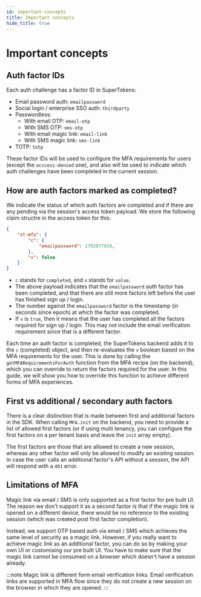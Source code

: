 ```yaml
---
id: important-concepts
title: Important concepts
hide_title: true
---
```



<MFAPaidBanner />

# Important concepts

## Auth factor IDs 
Each auth challenge has a factor ID in SuperTokens:
- Email password auth: `emailpassword`
- Social login / enterprise SSO auth: `thirdparty`
- Passwordless:
    - With email OTP: `email-otp`
    - With SMS OTP: `sms-otp`
    - With email magic link: `email-link`
    - With SMS magic link: `sms-link`
- TOTP: `totp`

These factor IDs will be used to configure the MFA requirements for users (except the `acccess-denied` one), and also will be used to indicate which auth challenges have been completed in the current session.

## How are auth factors marked as completed?
We indicate the status of which auth factors are completed and if there are any pending via the session's access token payload. We store the following claim structre in the access token for this:

```json
{
    "st-mfa": {
        "c": {
            "emailpassword": 1702877939,
        },
        "v": false
    }
}
```
- `c` stands for `completed`, and `v` stands for `value`.
- The above payload indicates that the `emailpassword` auth factor has been completed, and that there are still more factors left before the user has finished sign up / login.
- The number against the `emailpassword` factor is the timestamp (in seconds since epoch) at which the factor was completed.
- If `v` is `true`, then it means that the user has completed all the factors required for sign up / login. This may not include the email verification requirement since that is a different factor.

Each time an auth factor is completed, the SuperTokens backend adds it to the `c` (completed) object, and then re-evaluates the `v` boolean based on the MFA requirements for the user. This is done by calling the `getMFARequirementsForAuth` function from the MFA recipe (on the backend), which you can override to return the factors required for the user. In this guide, we will show you how to override this function to achieve different forms of MFA experiences.

## First vs additional / secondary auth factors
There is a clear distinction that is made between first and additional factors in the SDK. When calling `MFA.init` on the backend, you need to provide a list of allowed first factors (or if using multi tenancy, you can configure the first factors on a per tenant basis and leave the `init` array empty).

The first factors are those that are allowed to create a new session, whereas any other factor will only be allowed to modify an existing session. In case the user calls an additional factor's API without a session, the API will respond with a `401` error.

## Limitations of MFA
Magic link via email / SMS is only supported as a first factor for pre built UI. The reason we don't support it as a second factor is that if the magic link is opened on a different device, there would be no reference to the existing session (which was created post first factor completion).

Instead, we support OTP based auth via email / SMS which achieves the same level of security as a magic link. However, if you really want to achieve magic link as an additional factor, you can do so by making your own UI or customising our pre built UI. You have to make sure that the magic link cannot be consumed on a browser which doesn't have a session already.

:::note
Magic link is different form email verification links. Email verification links are supported in MFA flow since they do not create a new session on the browser in which they are opened.
:::